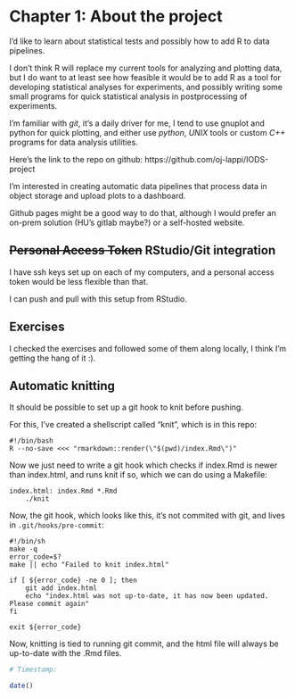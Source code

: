 
# Chapter 1: About the project

I'd like to learn about statistical tests and possibly how to add R to data pipelines.

I don't think R will replace my current tools for analyzing and plotting data, but I do want to at least see how feasible it would be to add R as a tool for developing statistical analyses for experiments, and possibly writing some small programs for quick statistical analysis in postprocessing of experiments.

I'm familiar with _git_, it's a daily driver for me, I tend to use gnuplot and python for quick plotting, and either use _python_, _UNIX_ tools or custom _C++_ programs for data analysis utilities.

Here's the link to the repo on github:
https://github.com/oj-lappi/IODS-project

I'm interested in creating automatic data pipelines that process data in object storage and upload plots to a dashboard.

Github pages might be a good way to do that, although I would prefer an on-prem solution (HU's gitlab maybe?) or a self-hosted website.

## ~~Personal Access Token~~ RStudio/Git integration

I have ssh keys set up on each of my computers, and a personal access token would be less flexible than that.

I can push and pull with this setup from RStudio.

## Exercises

I checked the exercises and followed some of them along locally, I think I'm getting the hang of it :).

## Automatic knitting

It should be possible to set up a git hook to knit before pushing.

For this, I've created a shellscript called "knit", which is in this repo:
```
#!/bin/bash
R --no-save <<< "rmarkdown::render(\"$(pwd)/index.Rmd\")"
```

Now we just need to write a git hook which checks if index.Rmd is newer than index.html, and runs knit if so, which we can do using a Makefile:

```
index.html: index.Rmd *.Rmd
	./knit
```

Now, the git hook, which looks like this, it's not commited with git, and lives in `.git/hooks/pre-commit`:

```
#!/bin/sh
make -q
error_code=$?
make || echo "Failed to knit index.html"

if [ ${error_code} -ne 0 ]; then
    git add index.html
    echo "index.html was not up-to-date, it has now been updated. Please commit again"
fi

exit ${error_code}
```

Now, knitting is tied to running git commit, and the html file will always be up-to-date with the .Rmd files.


```r
# Timestamp:

date()

```

